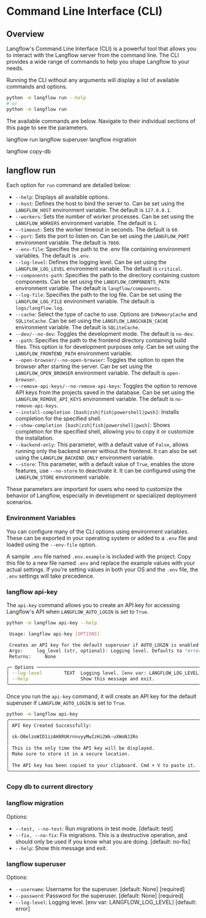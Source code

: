 # Command Line Interface (CLI)

## Overview

Langflow's Command Line Interface (CLI) is a powerful tool that allows you to interact with the Langflow server from the command line. The CLI provides a wide range of commands to help you shape Langflow to your needs.

Running the CLI without any arguments will display a list of available commands and options.

```bash
python -m langflow run --help
# or
python -m langflow run
```

The available commands are below. Navigate to their individual sections of this page to see the parameters.

langflow run
langflow superuser
langflow migration

langflow copy-db

## langflow run

Each option for `run` command are detailed below:

- `--help`: Displays all available options.
- `--host`: Defines the host to bind the server to. Can be set using the `LANGFLOW_HOST` environment variable. The default is `127.0.0.1`.
- `--workers`: Sets the number of worker processes. Can be set using the `LANGFLOW_WORKERS` environment variable. The default is `1`.
- `--timeout`: Sets the worker timeout in seconds. The default is `60`.
- `--port`: Sets the port to listen on. Can be set using the `LANGFLOW_PORT` environment variable. The default is `7860`.
- `--env-file`: Specifies the path to the .env file containing environment variables. The default is `.env`.
- `--log-level`: Defines the logging level. Can be set using the `LANGFLOW_LOG_LEVEL` environment variable. The default is `critical`.
- `--components-path`: Specifies the path to the directory containing custom components. Can be set using the `LANGFLOW_COMPONENTS_PATH` environment variable. The default is `langflow/components`.
- `--log-file`: Specifies the path to the log file. Can be set using the `LANGFLOW_LOG_FILE` environment variable. The default is `logs/langflow.log`.
- `--cache`: Select the type of cache to use. Options are `InMemoryCache` and `SQLiteCache`. Can be set using the `LANGFLOW_LANGCHAIN_CACHE` environment variable. The default is `SQLiteCache`.
- `--dev/--no-dev`: Toggles the development mode. The default is `no-dev`.
- `--path`: Specifies the path to the frontend directory containing build files. This option is for development purposes only. Can be set using the `LANGFLOW_FRONTEND_PATH` environment variable.
- `--open-browser/--no-open-browser`: Toggles the option to open the browser after starting the server. Can be set using the `LANGFLOW_OPEN_BROWSER` environment variable. The default is `open-browser`.
- `--remove-api-keys/--no-remove-api-keys`: Toggles the option to remove API keys from the projects saved in the database. Can be set using the `LANGFLOW_REMOVE_API_KEYS` environment variable. The default is `no-remove-api-keys`.
- `--install-completion [bash|zsh|fish|powershell|pwsh]`: Installs completion for the specified shell.
- `--show-completion [bash|zsh|fish|powershell|pwsh]`: Shows completion for the specified shell, allowing you to copy it or customize the installation.
- `--backend-only`: This parameter, with a default value of `False`, allows running only the backend server without the frontend. It can also be set using the `LANGFLOW_BACKEND_ONLY` environment variable.
- `--store`: This parameter, with a default value of `True`, enables the store features, use `--no-store` to deactivate it. It can be configured using the `LANGFLOW_STORE` environment variable.

These parameters are important for users who need to customize the behavior of Langflow, especially in development or specialized deployment scenarios.

### Environment Variables

You can configure many of the CLI options using environment variables. These can be exported in your operating system or added to a `.env` file and loaded using the `--env-file` option.

A sample `.env` file named `.env.example` is included with the project. Copy this file to a new file named `.env` and replace the example values with your actual settings. If you're setting values in both your OS and the `.env` file, the `.env` settings will take precedence.

### langflow api-key

The `api-key` command allows you to create an API key for accessing Langflow's API when `LANGFLOW_AUTO_LOGIN` is set to `True`.

```bash
python -m langflow api-key --help

 Usage: langflow api-key [OPTIONS]

 Creates an API key for the default superuser if AUTO_LOGIN is enabled.
 Args:     log_level (str, optional): Logging level. Defaults to "error".
 Returns:     None

╭─ Options ───────────────────────────────────────────────────────────────────────────────────────────────────────────────────────────────────────────────────────────────────────────╮
│ --log-level        TEXT  Logging level. [env var: LANGFLOW_LOG_LEVEL] [default: error]                                                                                              │
│ --help                   Show this message and exit.                                                                                                                                │
╰─────────────────────────────────────────────────────────────────────────────────────────────────────────────────────────────────────────────────────────────────────────────────────╯
```

Once you run the `api-key` command, it will create an API key for the default superuser if `LANGFLOW_AUTO_LOGIN` is set to `True`.

```bash
python -m langflow api-key
╭─────────────────────────────────────────────────────────────────────╮
│ API Key Created Successfully:                                       │
│                                                                     │
│ sk-O0elzoWID1izAH8RUKrnnvyyMwIzHi2Wk-uXWoNJ2Ro                      │
│                                                                     │
│ This is the only time the API key will be displayed.                │
│ Make sure to store it in a secure location.                         │
│                                                                     │
│ The API key has been copied to your clipboard. Cmd + V to paste it. │
╰─────────────────────────────────────────────────────────────────────╯
```



### Copy db to current directory

### langflow migration

Options:
* `--test, --no-test`: Run migrations in test mode. [default: test]
* `--fix, --no-fix`: Fix migrations. This is a destructive operation, and should only be used if you know what you are doing. [default: no-fix]
* `--help`: Show this message and exit.

### langflow superuser

Options:
*  `--username`: Username for the superuser. [default: None] [required]
*  `--password`: Password for the superuser. [default: None] [required]
*  `--log-level`: Logging level. [env var: LANGFLOW_LOG_LEVEL] [default: error]
